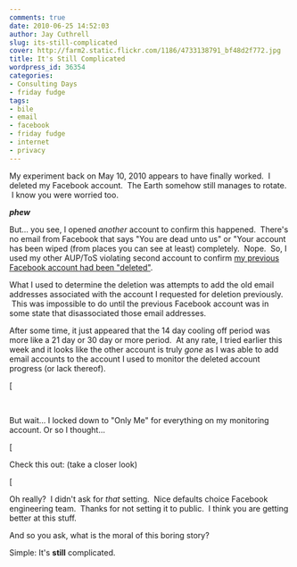 ```yaml
---
comments: true
date: 2010-06-25 14:52:03
author: Jay Cuthrell
slug: its-still-complicated
cover: http://farm2.static.flickr.com/1186/4733138791_bf48d2f772.jpg
title: It's Still Complicated
wordpress_id: 36354
categories:
- Consulting Days
- friday fudge
tags:
- bile
- email
- facebook
- friday fudge
- internet
- privacy
---
```


My experiment back on May 10, 2010 appears to have finally worked.  I deleted my Facebook account.  The Earth somehow ﻿still manages to rotate.  I know you were worried too.




***phew***




But... you see, I opened _another_ account to confirm this happened.  There's no email from Facebook that says "You are dead unto us" or "Your account has been wiped (from places you can see at least) completely.  Nope.  So, I used my other AUP/ToS violating second account to confirm [my previous Facebook account had been "deleted"](http://fudge.org/its-complicated/).




What I used to determine the deletion was attempts to add the old email addresses associated with the account I requested for deletion previously.  This was impossible to do until the previous Facebook account was in some state that disassociated those email addresses.




After some time, it just appeared that the 14 day cooling off period was more like a 21 day or 30 day or more period.  At any rate, I tried earlier this week and it looks like the other account is truly _gone_ as I was able to add email accounts to the account I used to monitor the deleted account progress (or lack thereof).




[




 




But wait... I locked down to "Only Me" for everything on my monitoring account. Or so I thought...




[




Check this out: (take a closer look)




[




Oh really?  I didn't ask for _that_ setting.  Nice defaults choice Facebook engineering team.  Thanks for not setting it to public.  I think you are getting better at this stuff.




And so you ask, what is the moral of this boring story?




Simple: It's **still** complicated.
